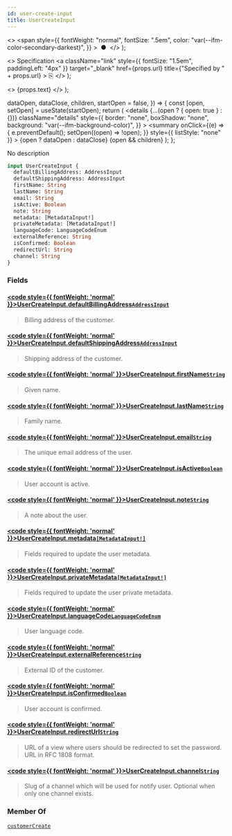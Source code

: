 ```yaml
---
id: user-create-input
title: UserCreateInput
---
```


  <>
    <span
      style={{
        fontWeight: "normal",
        fontSize: ".5em",
        color: "var(--ifm-color-secondary-darkest)",
      }}
    >
      &nbsp;●&nbsp;
    </span>
  </>
);

  <>
    Specification
    <a
      className="link"
      style={{ fontSize: "1.5em", paddingLeft: "4px" }}
      target="\_blank"
      href={props.url}
      title={"Specified by " + props.url}
    >
      ⎘
    </a>
  </>
);

  <>
    <span className={props.class}>{props.text}</span>
  </>
);


  dataOpen,
  dataClose,
  children,
  startOpen = false,
}) => {
  const [open, setOpen] = useState(startOpen);
  return (
    <details
      {...(open ? { open: true } : {})}
      className="details"
      style={{
        border: "none",
        boxShadow: "none",
        background: "var(--ifm-background-color)",
      }}
    >
      <summary
        onClick={(e) => {
          e.preventDefault();
          setOpen((open) => !open);
        }}
        style={{ listStyle: "none" }}
      >
        {open ? dataOpen : dataClose}
      </summary>
      {open && children}
    </details>
  );
};

No description

```graphql
input UserCreateInput {
  defaultBillingAddress: AddressInput
  defaultShippingAddress: AddressInput
  firstName: String
  lastName: String
  email: String
  isActive: Boolean
  note: String
  metadata: [MetadataInput!]
  privateMetadata: [MetadataInput!]
  languageCode: LanguageCodeEnum
  externalReference: String
  isConfirmed: Boolean
  redirectUrl: String
  channel: String
}
```

### Fields

#### [<code style={{ fontWeight: 'normal' }}>UserCreateInput.<b>defaultBillingAddress</b></code>](#)<Bullet />[`AddressInput`](../../../api-reference/miscellaneous/inputs/address-input) <Badge class="badge badge--secondary" text="input"/> <Badge class="badge badge--secondary" text="miscellaneous"/>

> Billing address of the customer.

#### [<code style={{ fontWeight: 'normal' }}>UserCreateInput.<b>defaultShippingAddress</b></code>](#)<Bullet />[`AddressInput`](../../../api-reference/miscellaneous/inputs/address-input) <Badge class="badge badge--secondary" text="input"/> <Badge class="badge badge--secondary" text="miscellaneous"/>

> Shipping address of the customer.

#### [<code style={{ fontWeight: 'normal' }}>UserCreateInput.<b>firstName</b></code>](#)<Bullet />[`String`](../../../api-reference/miscellaneous/scalars/string) <Badge class="badge badge--secondary" text="scalar"/> <Badge class="badge badge--secondary" text="miscellaneous"/>

> Given name.

#### [<code style={{ fontWeight: 'normal' }}>UserCreateInput.<b>lastName</b></code>](#)<Bullet />[`String`](../../../api-reference/miscellaneous/scalars/string) <Badge class="badge badge--secondary" text="scalar"/> <Badge class="badge badge--secondary" text="miscellaneous"/>

> Family name.

#### [<code style={{ fontWeight: 'normal' }}>UserCreateInput.<b>email</b></code>](#)<Bullet />[`String`](../../../api-reference/miscellaneous/scalars/string) <Badge class="badge badge--secondary" text="scalar"/> <Badge class="badge badge--secondary" text="miscellaneous"/>

> The unique email address of the user.

#### [<code style={{ fontWeight: 'normal' }}>UserCreateInput.<b>isActive</b></code>](#)<Bullet />[`Boolean`](../../../api-reference/miscellaneous/scalars/boolean) <Badge class="badge badge--secondary" text="scalar"/> <Badge class="badge badge--secondary" text="miscellaneous"/>

> User account is active.

#### [<code style={{ fontWeight: 'normal' }}>UserCreateInput.<b>note</b></code>](#)<Bullet />[`String`](../../../api-reference/miscellaneous/scalars/string) <Badge class="badge badge--secondary" text="scalar"/> <Badge class="badge badge--secondary" text="miscellaneous"/>

> A note about the user.

#### [<code style={{ fontWeight: 'normal' }}>UserCreateInput.<b>metadata</b></code>](#)<Bullet />[`[MetadataInput!]`](../../../api-reference/miscellaneous/inputs/metadata-input) <Badge class="badge badge--secondary" text="list"/> <Badge class="badge badge--secondary" text="input"/> <Badge class="badge badge--secondary" text="miscellaneous"/>

> Fields required to update the user metadata.
>
> <Badge text="Added in Saleor 3.14" class="secondary margin-bottom--sm" />

#### [<code style={{ fontWeight: 'normal' }}>UserCreateInput.<b>privateMetadata</b></code>](#)<Bullet />[`[MetadataInput!]`](../../../api-reference/miscellaneous/inputs/metadata-input) <Badge class="badge badge--secondary" text="list"/> <Badge class="badge badge--secondary" text="input"/> <Badge class="badge badge--secondary" text="miscellaneous"/>

> Fields required to update the user private metadata.
>
> <Badge text="Added in Saleor 3.14" class="secondary margin-bottom--sm" />

#### [<code style={{ fontWeight: 'normal' }}>UserCreateInput.<b>languageCode</b></code>](#)<Bullet />[`LanguageCodeEnum`](../../../api-reference/miscellaneous/enums/language-code-enum) <Badge class="badge badge--secondary" text="enum"/> <Badge class="badge badge--secondary" text="miscellaneous"/>

> User language code.

#### [<code style={{ fontWeight: 'normal' }}>UserCreateInput.<b>externalReference</b></code>](#)<Bullet />[`String`](../../../api-reference/miscellaneous/scalars/string) <Badge class="badge badge--secondary" text="scalar"/> <Badge class="badge badge--secondary" text="miscellaneous"/>

> External ID of the customer.
>
> <Badge text="Added in Saleor 3.10" class="secondary margin-bottom--sm" />

#### [<code style={{ fontWeight: 'normal' }}>UserCreateInput.<b>isConfirmed</b></code>](#)<Bullet />[`Boolean`](../../../api-reference/miscellaneous/scalars/boolean) <Badge class="badge badge--secondary" text="scalar"/> <Badge class="badge badge--secondary" text="miscellaneous"/>

> User account is confirmed.
>
> <Badge text="Added in Saleor 3.15" class="secondary margin-bottom--sm" />

#### [<code style={{ fontWeight: 'normal' }}>UserCreateInput.<b>redirectUrl</b></code>](#)<Bullet />[`String`](../../../api-reference/miscellaneous/scalars/string) <Badge class="badge badge--secondary" text="scalar"/> <Badge class="badge badge--secondary" text="miscellaneous"/>

> URL of a view where users should be redirected to set the password. URL in RFC 1808 format.

#### [<code style={{ fontWeight: 'normal' }}>UserCreateInput.<b>channel</b></code>](#)<Bullet />[`String`](../../../api-reference/miscellaneous/scalars/string) <Badge class="badge badge--secondary" text="scalar"/> <Badge class="badge badge--secondary" text="miscellaneous"/>

> Slug of a channel which will be used for notify user. Optional when only one channel exists.

### Member Of

[`customerCreate`](../../../api-reference/users/mutations/customer-create) <Badge class="badge badge--secondary" text="mutation"/>
